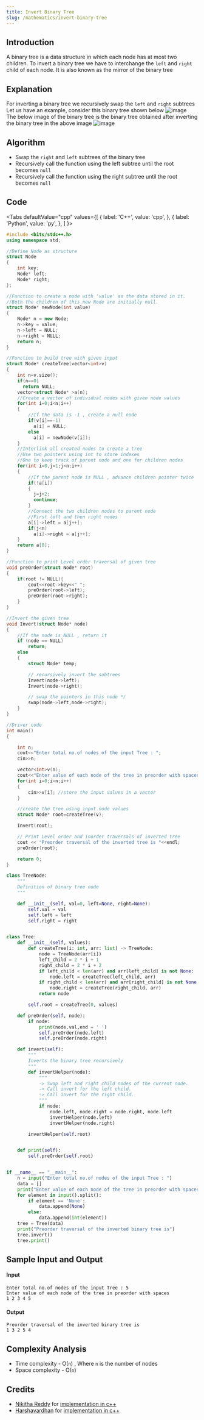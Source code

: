 ```yaml
---
title: Invert Binary Tree
slug: /mathematics/invert-binary-tree
---
```


## Introduction

A binary tree is a data structure in which each node has at most two children. To invert a binary tree we have to interchange the `left` and `right` child of each node. It is also known as the mirror of the binary tree


## Explanation

For inverting a binary tree we recursively swap the `left` and `right` subtrees
Let us have an example, consider this binary tree shown below
![image](https://i.postimg.cc/WzTd9Rp8/tree-1.png)   
The below image of the binary tree is the binary tree obtained after inverting the binary tree in the above image
![image](https://i.postimg.cc/prCp40pH/tree-2.png)

## Algorithm

- Swap the `right` and `left` subtrees of the binary tree
- Recursively call the function using the left subtree until the root becomes `null`
- Recursively call the function using the right subtree until the root becomes `null`


## Code


<Tabs
  defaultValue="cpp"
  values={[
    { label: 'C++', value: 'cpp', },
    { label: 'Python', value: 'py', },
  ]
}>

<TabItem value="cpp">

```cpp
#include <bits/stdc++.h>
using namespace std;

//Define Node as structure
struct Node
{
    int key;
    Node* left;
    Node* right;
};

//Function to create a node with 'value' as the data stored in it.
//Both the children of this new Node are initially null.
struct Node* newNode(int value)
{
    Node* n = new Node;
    n->key = value;
    n->left = NULL;
    n->right = NULL;
    return n;
}

//Function to build tree with given input
struct Node* createTree(vector<int>v)
{
    int n=v.size();
    if(n==0)
      return NULL;
    vector<struct Node* >a(n);
    //Create a vector of individual nodes with given node values
    for(int i=0;i<n;i++)
    {
        //If the data is -1 , create a null node
        if(v[i]==-1)
          a[i] = NULL;
        else
          a[i] = newNode(v[i]);
    }
    //Interlink all created nodes to create a tree
    //Use two pointers using int to store indexes
    //One to keep track of parent node and one for children nodes
    for(int i=0,j=1;j<n;i++)
    {
        //If the parent node is NULL , advance children pointer twice
        if(!a[i])
        {
          j=j+2;
          continue;
        }
        //Connect the two children nodes to parent node
        //First left and then right nodes
        a[i]->left = a[j++];
        if(j<n)
          a[i]->right = a[j++];
    }
    return a[0];
}

//Function to print Level order traversal of given tree
void preOrder(struct Node* root)
{
    if(root != NULL){
        cout<<root->key<<" ";
        preOrder(root->left);
        preOrder(root->right);
    }
}

//Invert the given tree
void Invert(struct Node* node)
{
    //If the node is NULL , return it
    if (node == NULL)
        return;
    else
    {
        struct Node* temp;

        // recursively invert the subtrees
        Invert(node->left);
        Invert(node->right);

        // swap the pointers in this node */
        swap(node->left,node->right);
    }
}

//Driver code
int main()
{

    int n;
    cout<<"Enter total no.of nodes of the input Tree : ";
    cin>>n;

    vector<int>v(n);
    cout<<"Enter value of each node of the tree in preorder with spaces"<<endl;
    for(int i=0;i<n;i++)
    {
        cin>>v[i]; //store the input values in a vector
    }

    //create the tree using input node values
    struct Node* root=createTree(v);

    Invert(root);

    // Print Level order and inorder traversals of inverted tree
    cout << "Preorder traversal of the inverted tree is "<<endl;
    preOrder(root);

    return 0;
}

```

</TabItem>
<TabItem value="py">

```python
class TreeNode:
    """
    Definition of binary tree node
    """

    def __init__(self, val=0, left=None, right=None):
        self.val = val
        self.left = left
        self.right = right


class Tree:
    def __init__(self, values):
        def createTree(i: int, arr: list) -> TreeNode:
            node = TreeNode(arr[i])
            left_child = 2 * i + 1
            right_child = 2 * i + 2
            if left_child < len(arr) and arr[left_child] is not None:
                node.left = createTree(left_child, arr)
            if right_child < len(arr) and arr[right_child] is not None:
                node.right = createTree(right_child, arr)
            return node

        self.root = createTree(0, values)

    def preOrder(self, node):
        if node:
            print(node.val,end = ' ')
            self.preOrder(node.left)
            self.preOrder(node.right)

    def invert(self):
        """
        Inverts the binary tree recursively
        """
        def invertHelper(node):
            """
            -> Swap left and right child nodes of the current node.
            -> Call invert for the left child.
            -> Call invert for the right child.
            """
            if node:
                node.left, node.right = node.right, node.left
                invertHelper(node.left)
                invertHelper(node.right)

        invertHelper(self.root)


    def print(self):
        self.preOrder(self.root)


if __name__ == "__main__":
    n = input("Enter total no.of nodes of the input Tree : ")  
    data = []
    print("Enter value of each node of the tree in preorder with spaces")
    for element in input().split():
        if element == 'None':
            data.append(None)
        else:
            data.append(int(element))
    tree = Tree(data)
    print("Preorder traversal of the inverted binary tree is")
    tree.invert()
    tree.print()
```

</TabItem>
</Tabs>

## Sample Input and Output

#### Input

```
Enter total no.of nodes of the input Tree : 5
Enter value of each node of the tree in preorder with spaces
1 2 3 4 5
```

#### Output

```
Preorder traversal of the inverted binary tree is
1 3 2 5 4
```

## Complexity Analysis

- Time complexity - O(`n`) , Where `n` is the number of nodes
- Space complexity - O(`n`)


## Credits

-   [Nikitha Reddy](https://github.com/Nikitha2309) for [implementation in c++](https://github.com/TesseractCoding/NeoAlgo/blob/master/C-Plus-Plus/ds/Invert_Binary_Tree.cpp)
-   [Harshavardhan](https://github.com/harsha-sam) for [implementation in c++](https://github.com/TesseractCoding/NeoAlgo/blob/master/Python/ds/Invert%20a%20Binary%20Tree.py)